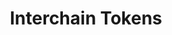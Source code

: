 ---
title: Interchain Tokens
description: Interchain Tokens compatible with SKALE IMA Bridging Layer
---